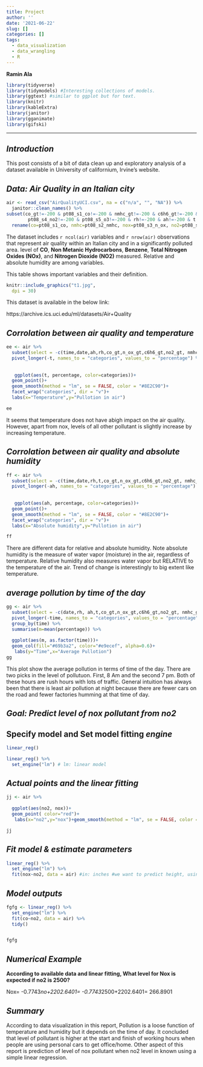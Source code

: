 ```yaml
---
title: Project
author: ''
date: '2021-06-22'
slug: []
categories: []
tags:
  - data_visualization
  - data_wrangling
  - R
---
```


**Ramin Ala**

```r
library(tidyverse)
library(tidymodels) #Interesting collections of models.
library(ggtext) #similar to ggplot but for text.
library(knitr)
library(kableExtra) 
library(janitor)
library(gganimate)
library(gifski)
```

---

## *Introduction*

This post consists of a bit of data clean up and exploratory analysis of a dataset available in University of californium, Irvine's website. 


## *Data: Air Quality in an Italian city*

```r
air <- read_csv("AirQualityUCI.csv", na = c("n/a", "", "NA")) %>%
  janitor::clean_names() %>%
subset(co_gt!=-200 & pt08_s1_co!=-200 & nmhc_gt!=-200 & c6h6_gt!=-200 & pt08_s2_nmhc!=-200 & n_ox_gt!=-200 & pt08_s3_n_ox!=-200 & no2_gt!=-200 &
        pt08_s4_no2!=-200 & pt08_s5_o3!=-200 & rh!=-200 & ah!=-200 & t!=-200, select = -c(x16,x17))  %>%
  rename(co=pt08_s1_co, nmhc=pt08_s2_nmhc, nox=pt08_s3_n_ox, no2=pt08_s4_no2, o3=pt08_s5_o3)
```

The dataset includes `r ncol(air)` variables and `r nrow(air)` observations that represent air quality within an Italian city and in a significantly polluted area. level of **CO**, **Non Metanic Hydrocarbons**, **Benzene**, **Total Nitrogen Oxides (NOx)**, and **Nitrogen Dioxide (NO2)** measured. Relative and absolute humidity are among variables.

This table shows important variables and their definition.

```r
knitr::include_graphics("t1.jpg",
  dpi = 30)
```

This dataset is available in the below link:

https://archive.ics.uci.edu/ml/datasets/Air+Quality

## *Corrolation between air quality and temperature*


```r
ee <- air %>%
  subset(select = -c(time,date,ah,rh,co_gt,n_ox_gt,c6h6_gt,no2_gt, nmhc_gt)) %>%
  pivot_longer(-t, names_to = "categories", values_to = "percentage") %>%
  
  
   ggplot(aes(t, percentage, color=categories))+
  geom_point()+
  geom_smooth(method = "lm", se = FALSE, color = "#8E2C90")+
  facet_wrap("categories", dir = "v")+
  labs(x="Temperature",y="Pullotion in air")

ee
```

It seems that temperature does not have abigh impact on the air quality. However, apart from nox, levels of all other pollutant is slightly increase by increasing temperature.

## *Corrolation between air quality and absolute humidity*

```r
ff <- air %>%
  subset(select = -c(time,date,rh,t,co_gt,n_ox_gt,c6h6_gt,no2_gt, nmhc_gt)) %>%
  pivot_longer(-ah, names_to = "categories", values_to = "percentage") %>%
  
  
   ggplot(aes(ah, percentage, color=categories))+
  geom_point()+
  geom_smooth(method = "lm", se = FALSE, color = "#8E2C90")+
  facet_wrap("categories", dir = "v")+
  labs(x="Absolute humidity",y="Pullotion in air")

ff
```

There are different data for relative and absolute humidity. Note absolute humidity is the measure of water vapor (moisture) in the air, regardless of temperature. Relative humidity also measures water vapor but RELATIVE to the temperature of the air. Trend of change is interestingly to big extent like temperature.



## *average pollution by time of the day*



```r
gg <- air %>%
  subset(select = -c(date,rh, ah,t,co_gt,n_ox_gt,c6h6_gt,no2_gt, nmhc_gt)) %>%
  pivot_longer(-time, names_to = "categories", values_to = "percentage") %>%
  group_by(time) %>%
  summarise(m=mean(percentage)) %>%
  
  ggplot(aes(m, as.factor(time)))+
  geom_col(fill="#69b3a2", color="#e9ecef", alpha=0.6)+
   labs(y="Time",x="Average Pullotion")
gg
```


This plot show the average pollution in terms of time of the day. There are two picks in the level of pollutuon. First, 8 Am and the second 7 pm. Both of these hours are rush hours with lots of traffic. General intuition has always been that there is least air pollution at night because there are fewer cars on the road and fewer factories humming at that time of day.



## *Goal: Predict level of nox pollutant from no2*

## Specify model and Set model fitting *engine*

```r
linear_reg()

linear_reg() %>%
  set_engine("lm") # lm: linear model
```

## *Actual points and the linear fitting*

```r
jj <- air %>%
  
  ggplot(aes(no2, nox))+
  geom_point( color="red")+
   labs(x="no2",y="nox")+geom_smooth(method = "lm", se = FALSE, color = "#8E2C90")

jj
```

## *Fit model & estimate parameters*

```r
linear_reg() %>%
  set_engine("lm") %>%
  fit(nox~no2, data = air) #in: inches #we want to predict height, using width
```

## *Model outputs*



```r
fgfg <- linear_reg() %>%
  set_engine("lm") %>%
  fit(co~no2, data = air) %>%
  tidy()


fgfg
```


## *Numerical Example*
**According to available data and linear fitting, What level for Nox is expected if no2 is 2500?**

Nox= -0.7743*no+2202.6401= -0.7743*2500+2202.6401= 266.8901


## *Summary*

  According to data visualization in this report, Pollution is a loose function of temperature and humidity but it depends on the time of day. It concluded that level of pollutant is higher at the start and finish of working hours when people are using personal cars to get office/home. Other aspect of this report is prediction of level of nox pollutant when no2 level in known using a simple linear regression.

























